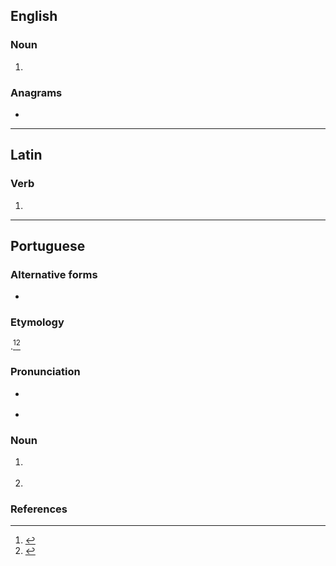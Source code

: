 ==English==

===Noun===
{{en-noun}}

# {{obsolete spelling of|en|boat}}

===Anagrams===
* {{anagrams|en|a=abeot|Beato|Tae Bo|TaeBo}}

----

==Latin==

===Verb===
{{la-verb-form|boāte}}

# {{inflection of|la|boō||2|p|pres|actv|impr}}

----

==Portuguese==

===Alternative forms===
* {{alter|pt|boîte}}

===Etymology===
{{bor+|pt|fr|boîte||nightclub|lit=box}}.<ref>{{R:pt:Infopédia}}</ref><ref>{{R:Priberam}}</ref>

===Pronunciation===
{{pt-IPA|br=boate|rio=buatch|pt=buate}}
* {{a|South Brazil}} {{IPA|pt|/bo.ˈa.te/}}
* {{hyph|pt|bo|a|te}}

===Noun===
{{pt-noun|f}}

# {{l|en|nightclub}} {{gloss|establishment that is open late at night}}
#: {{syn|pt|clube noturno}}
# {{l|en|discotheque}} {{gloss|a dance hall / club / party place}}
#: {{syn|pt|discoteca}}

===References===
<references/>